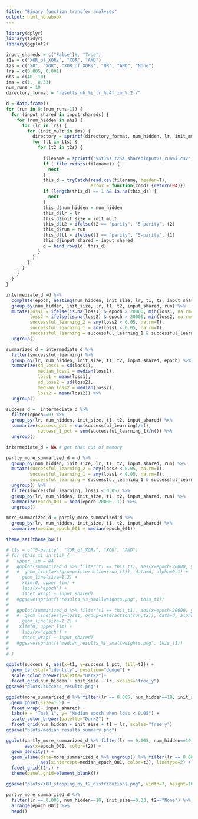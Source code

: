 ```yaml
---
title: "Binary function transfer analyses"
output: html_notebook
---
```


```r
library(dplyr)
library(tidyr)
library(ggplot2)
```


```r
input_shareds = c("False")#, "True")
t1s = c("XOR_of_XORs", "XOR", "AND")
t2s = c("X0", "XOR", "XOR_of_XORs", "OR", "AND", "None")
lrs = c(0.005, 0.001)
nhs = c(40, 10)
ims = c(1., 0.33)
num_runs = 10
directory_format = "results_nh_%i_lr_%.4f_im_%.2f/"

d = data.frame()
for (run in 0:(num_runs-1)) {
  for (input_shared in input_shareds) {
    for (num_hidden in nhs) {
      for (lr in lrs) {
        for (init_mult in ims) {
          directory = sprintf(directory_format, num_hidden, lr, init_mult)
          for (t1 in t1s) {
            for (t2 in t2s) {
            
              filename = sprintf("%st1%s_t2%s_sharedinput%s_run%i.csv", directory, t1, t2, input_shared, run)
              if (!file.exists(filename)) {
                next
              }
              this_d = tryCatch(read.csv(filename, header=T),
                                error = function(cond) {return(NA)})
              if (length(this_d) == 1 && is.na(this_d)) {
                next
              }
              this_d$num_hidden = num_hidden
              this_d$lr = lr
              this_d$init_size = init_mult
              this_d$t2 = ifelse(t2 == "parity", "5-parity", t2)
              this_d$run = run
              this_d$t1 = ifelse(t1 == "parity", "5-parity", t1)
              this_d$input_shared = input_shared
              d = bind_rows(d, this_d)
            }
          } 
        }
      }
    }
  }
}
```

```r
intermediate_d =d %>% 
  complete(epoch, nesting(num_hidden, init_size, lr, t1, t2, input_shared, run)) %>%
  group_by(num_hidden, init_size, lr, t1, t2, input_shared, run) %>%
  mutate(loss1 = ifelse(is.na(loss1) & epoch > 20000, min(loss1, na.rm=T), loss1),
         loss2 = ifelse(is.na(loss2) & epoch > 20000, min(loss2, na.rm=T), loss2),
         successful_learning_2 = any(loss2 < 0.05, na.rm=T),
         successful_learning_1 = any(loss1 < 0.05, na.rm=T),
         successful_learning = successful_learning_1 & successful_learning_2) %>%
  ungroup() 

summarized_d = intermediate_d %>%
  filter(successful_learning) %>%
  group_by(lr, num_hidden, init_size, t1, t2, input_shared, epoch) %>%
  summarize(sd_loss1 = sd(loss1),
            median_loss1 = median(loss1),
            loss1 = mean(loss1),
            sd_loss2 = sd(loss2),
            median_loss2 = median(loss2),
            loss2 = mean(loss2)) %>%
  ungroup()

success_d =  intermediate_d %>%
  filter(epoch==0) %>%
  group_by(lr, num_hidden, init_size, t1, t2, input_shared) %>%
  summarize(success_pct = sum(successful_learning)/n(),
            success_1_pct = sum(successful_learning_1)/n()) %>%
  ungroup()

intermediate_d = NA # get that out of memory

partly_more_summarized_d = d %>%
  group_by(num_hidden, init_size, lr, t1, t2, input_shared, run) %>%
  mutate(successful_learning_2 = any(loss2 < 0.05, na.rm=T),
         successful_learning_1 = any(loss1 < 0.05, na.rm=T),
         successful_learning = successful_learning_1 & successful_learning_2) %>%
  ungroup() %>%
  filter(successful_learning, loss1 < 0.05) %>%
  group_by(lr, num_hidden, init_size, t1, t2, input_shared, run) %>%
  summarize(epoch_001 = head(epoch-20000, 1)) %>%
  ungroup()

more_summarized_d = partly_more_summarized_d %>%
  group_by(lr, num_hidden, init_size, t1, t2, input_shared) %>%
  summarize(median_epoch_001 = median(epoch_001))
```

```r
theme_set(theme_bw())
```

```r
# t1s = c("5-parity", "XOR_of_XORs", "XOR", "AND")
# for (this_t1 in t1s) {
#   upper_lim = NA
#   ggplot(summarized_d %>% filter(t1 == this_t1), aes(x=epoch-20000, y=loss1, color=t2)) + 
#   #  geom_line(aes(group=interaction(run,t2)), data=d, alpha=0.1) +
#     geom_line(size=1.2) +
#     xlim(0, upper_lim) +
#     labs(x="epoch") +
#     facet_wrap( ~ input_shared)
#   #ggsave(sprintf("results_%s_smallweights.png", this_t1))
#   
#   ggplot(summarized_d %>% filter(t1 == this_t1), aes(x=epoch-20000, y=median_loss1, color=t2)) + 
#   #  geom_line(aes(y=loss1, group=interaction(run,t2)), data=d, alpha=0.1)+
#     geom_line(size=1.2) +
#    xlim(0, upper_lim) +
#     labs(x="epoch") +
#     facet_wrap( ~ input_shared)
#   #ggsave(sprintf("median_results_%s_smallweights.png", this_t1))
#   
# } 
```

```r
ggplot(success_d, aes(x=t1, y=success_1_pct, fill=t2)) +
  geom_bar(stat="identity", position="dodge") +
  scale_color_brewer(palette="Dark2")+
  facet_grid(num_hidden + init_size ~ lr, scales="free_y")
ggsave("plots/success_results.png")
```

```r
ggplot(more_summarized_d %>% filter(lr == 0.005, num_hidden==10, init_size==0.33), aes(x=t1, y=median_epoch_001, color=t2)) +
  geom_point(size=1.5) + 
  facet_wrap(~ input_shared) +
  labs(x = "Task 1", y= "Median epoch when loss < 0.05") +
  scale_color_brewer(palette="Dark2") +
  facet_grid(num_hidden + init_size + t1 ~ lr, scales="free_y")
ggsave("plots/median_results_summary.png")
```

```r
ggplot(partly_more_summarized_d %>% filter(lr == 0.005, num_hidden==10, init_size==0.33, t1=="XOR"),
       aes(x=epoch_001, color=t2)) +
  geom_density() +
  geom_vline(data=more_summarized_d %>% ungroup() %>% filter(lr == 0.005, num_hidden==10, init_size==0.33, t1=="XOR"),
             aes(xintercept=median_epoch_001, color=t2), linetype=2) +
  facet_grid(t2~.) +
  theme(panel.grid=element_blank())
```

```r
ggsave("plots/XOR_stopping_by_t2_distributions.png", width=7, height=10)
```


```r
partly_more_summarized_d %>% 
  filter(lr == 0.005, num_hidden==10, init_size==0.33, t2=="None") %>%
  arrange(epoch_001) %>%
  head()
```

